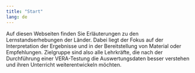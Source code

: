 ```yaml
---
title: "Start"
lang: de
---
```


Auf diesen Webseiten finden Sie Erläuterungen zu den Lernstandserhebungen der Länder. Dabei liegt der Fokus auf der Interpretation der Ergebnisse und in der Bereitstellung von Material oder Empfehlungen. Zielgruppe sind also alle Lehrkräfte, die nach der Durchführung einer VERA-Testung die Auswertungsdaten besser verstehen und ihren Unterricht weiterentwickeln möchten.
